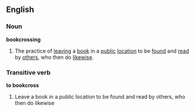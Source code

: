 ==English==
===Noun===
{{Wikipedia}}
'''bookcrossing'''
#The practice of [[leaving]] a [[book]] in a [[public]] [[location]] to be [[found]] and [[read]] by [[others]], who then do [[likewise]].

===Transitive verb===
'''to bookcross'''
#Leave a book in a public location to be found and read by others, who then do likewise
